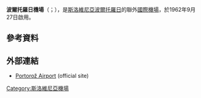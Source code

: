 {{Infobox airport
| name         = 波爾托羅日機場<br>Portorož Airport
| nativename   = Letališče Portorož
| nativename-a =
| nativename-r =
| image        = Portorož (14135166976).jpg
| image-width  =
| image2       =
| image2-width = 280
| caption2     =
| IATA         = POW
| ICAO         = LJPZ
<center>{{Location map|Slovenia|width=250|float=center
|caption=|mark=Airplane_silhouette.svg|marksize=10
|label=POW|position=right
|lat_deg=45|lat_min=28|lat_sec=24.07|lat_dir=N
|lon_deg=13|lon_min=36|lon_sec=53.92|lon_dir=E
}}<small>Location of airport in Slovenia</small></center>
| type         = 民用
| owner        =
| operator     = Aerodrom Portorož d.o.o.
| city-served  = [[Portorož|Portorož]]
| location     = [[Sečovlje|Sečovlje]]
| elevation-f  = 7
| elevation-m  = 2
| coordinates  = {{Coord|45|28|24.07|N|13|36|53.92|E|type:airport_region:SI|display=inline,title|name=Letališče Portorož}}
| website      =
| metric-elev  = Y
| metric-rwy   = Y
| r1-number    = 15/33
| r1-length-f  = 3.939
| r1-length-m  = 1,201
| r1-surface   = [[瀝青|瀝青]]
| r2-number    =
| r2-length-f  =
| r2-length-m  =
| r2-surface   =
| stat-year    =
| stat1-header =
| stat1-data   =
| stat2-header =
| stat2-data   =
| footnotes    = Source: Slovenian [[Aeronautical_Information_Publication|AIP]] at [[European_Organisation_for_the_Safety_of_Air_Navigation|EUROCONTROL]]<ref name="AIP">[http://www.ead.eurocontrol.int/publicuser/protect/pu/main.jsp EAD Basic]</ref>
}}

'''波爾托羅日機場'''（{{lang-sl|Aerodrom Portorož}}；{{Airport codes|POW|LJPZ}}），是[[斯洛維尼亞|斯洛維尼亞]][[波爾托羅日|波爾托羅日]]的聯外[[國際機場|國際機場]]，於1962年9月27日啟用。

==參考資料==
{{reflist}}

==外部連結==
*[http://www.portoroz-airport.si/ Portorož Airport] {{Wayback|url=http://www.portoroz-airport.si/ |date=20210115141302 }} (official site)


[[Category:斯洛維尼亞機場|Category:斯洛維尼亞機場]]